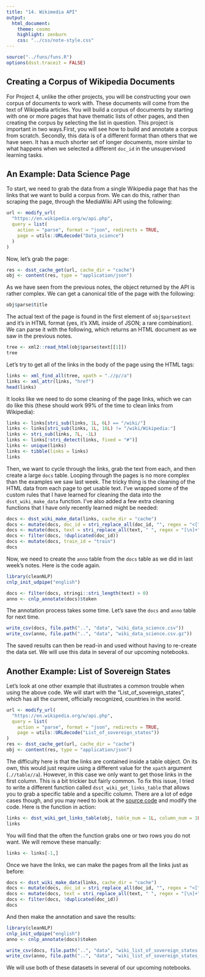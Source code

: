 ```yaml
---
title: "14. Wikimedia API"
output:
  html_document:
    theme: cosmo
    highlight: zenburn
    css: "../css/note-style.css"
---
```


```r
source("../funs/funs.R")
options(dsst.traceit = FALSE)
```


## Creating a Corpus of Wikipedia Documents

For Project 4, unlike the other projects, you will be constructing your own
corpus of documents to work with. These documents will come from the text of
Wikipedia articles. You will build a corpus of documents by starting with one
or more pages that have thematic lists of other pages, and then creating the
corpus by selecting the list in question. This project is important in two
ways.First, you will see how to build and annotate a corpus from scratch.
Secondly, this data is of a different format than others that we have
seen. It has a much shorter set of longer documents, more similar to what
happens when we selected a different `doc_id` in the unsupervised learning
tasks.

## An Example: Data Science Page

To start, we need to grab the data from a single Wikipedia page that has the
links that we want to build a corpus from. We can do this, rather than scraping
the page, through the MediaWiki API using the following:

```r
url <- modify_url(
  "https://en.wikipedia.org/w/api.php",
  query = list(
    action = "parse", format = "json", redirects = TRUE,
    page = utils::URLdecode("Data_science")
  )
)
```

Now, let's grab the page:

```r
res <- dsst_cache_get(url, cache_dir = "cache")
obj <- content(res, type = "application/json")
```

As we have seen from the previous notes, the object returned by the API is
rather complex. We can get a canonical title of the page with the following:

```r
obj$parse$title
```

The actual text of the page is found in the first element of `obj$parse$text`
and it's in HTML format (yes, it's XML inside of JSON; a rare combination).
We can parse it with the following, which returns an HTML document as we saw
in the previous notes.

```r
tree <- xml2::read_html(obj$parse$text[[1]])
tree
```

Let's try to get all of the links in the body of the page using the HTML tags:

```r
links <- xml_find_all(tree, xpath = ".//p//a")
links <- xml_attr(links, "href")
head(links)
```

It looks like we need to do some cleaning of the page links, which we can do
like this (these should work 99% of the time to clean links from Wikipedia):

```r
links <- links[stri_sub(links, 1L, 6L) == "/wiki/"]
links <- links[stri_sub(links, 1L, 16L) != "/wiki/Wikipedia:"]
links <- stri_sub(links, 7L, -1L)
links <- links[!stri_detect(links, fixed = "#")]
links <- unique(links)
links <- tibble(links = links)
links
```

Then, we want to cycle through the links, grab the text from each, and then 
create a large `docs` table. Looping through the pages is no more complex than
the examples we saw last week. The tricky thing is the cleaning of the HTML 
data from each page to get usable text. I've wrapped some of the custom rules
that I have learned for cleaning the data into the `dsst_wiki_make_data`
function. I've also added a few extra cleaning functions that I have only 
recently learned might be needed:

```r
docs <- dsst_wiki_make_data(links, cache_dir = "cache")
docs <- mutate(docs, doc_id = stri_replace_all(doc_id, "", regex = "<[^>]+>"))
docs <- mutate(docs, text = stri_replace_all(text, " ", regex = "[\n]+"))
docs <- filter(docs, !duplicated(doc_id))
docs <- mutate(docs, train_id = "train")
docs
```

Now, we need to create the `anno` table from the `docs` table as we did in last
week's notes. Here is the code again.

```r
library(cleanNLP)
cnlp_init_udpipe("english")

docs <- filter(docs, stringi::stri_length(text) > 0)
anno <- cnlp_annotate(docs)$token
```
The annotation process takes some time. Let's save the `docs` and `anno` table
for next time.

```r
write_csv(docs, file.path("..", "data", "wiki_data_science.csv"))
write_csv(anno, file.path("..", "data", "wiki_data_science.csv.gz"))
```

The saved results can then be read-in and used without having to re-create the
data set. We will use this data in several of our upcoming notebooks.

## Another Example: List of Sovereign States

Let's look at one other example that illustrates a common trouble when using
the above code. We will start with the "List_of_sovereign_states", which has
all the current, officially recognized, countries in the world. 

```r
url <- modify_url(
  "https://en.wikipedia.org/w/api.php",
  query = list(
    action = "parse", format = "json", redirects = TRUE,
    page = utils::URLdecode("List_of_sovereign_states"))
)
res <- dsst_cache_get(url, cache_dir = "cache")
obj <- content(res, type = "application/json")
```

The difficulty here is that the links are contained inside a table object. On
its own, this would just require using a different value for the `xpath`
argument (`.//table//a`). However, in this case we only want to get those links
in the first column. This is a bit trickier but fairly common. To fix this
issue, I tried to write a different function called `dsst_wiki_get_links_table`
that allows you to grab a specific table and a specific column. There are a 
lot of edge cases though, and you may need to look at the
[source code](https://github.com/statsmaths/dsst/blob/main/R/wiki.R#L70) and
modify the code. Here is the function in action:

```r
links <- dsst_wiki_get_links_table(obj, table_num = 1L, column_num = 1L)
links
```

You will find that the often the function grabs one or two rows you do not
want. We will remove these manually:

```r
links <- links[-1,]
```

Once we have the links, we can make the pages from all the links just as before:

```r
docs <- dsst_wiki_make_data(links, cache_dir = "cache")
docs <- mutate(docs, doc_id = stri_replace_all(doc_id, "", regex = "<[^>]+>"))
docs <- mutate(docs, text = stri_replace_all(text, " ", regex = "[\n]+"))
docs <- filter(docs, !duplicated(doc_id))
docs
```

And then make the annotation and save the results:

```r
library(cleanNLP)
cnlp_init_udpipe("english")
anno <- cnlp_annotate(docs)$token

write_csv(docs, file.path("..", "data", "wiki_list_of_sovereign_states.csv"))
write_csv(anno, file.path("..", "data", "wiki_list_of_sovereign_states_anno.csv.gz"))
```

We will use both of these datasets in several of our upcoming notebooks.
